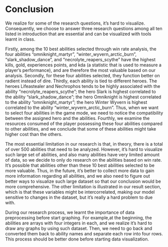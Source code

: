 # Conclusion

We realize for some of the research questions, it's hard to visualize. Consequently, we choose to answer three research questions among all ten listed in introduction that are essential and can be visualized with tools learnt in class. 

Firstly, among the 10 best abilities selected through win rate analysis, the four abilities "omniknight_martyr", "winter_wyvern_arctic_burn", "slark_shadow_dance", and "necrolyte_reapers_scythe" have the highest kills, gold, experiences points, and kda (a statistic that is used to measure a player's performance), and are therefore the most valuable based on our analysis. Secondly, for these four abilities selected, they function better on radient instead of dire. Thirdly, each ability is tied to different heroes. The heroes Lifeastealer and Nechrophos tends to be highly associated with the ability "necrolyte_reapers_scythe"; the hero Slark is highest correlated to the ability "slark_shadow_dance"; the hero Omniknight is highest correlated to the ability "omniknight_martyr"; the hero Winter Wyvern is highest correlated to the ability "winter_wyvern_arctic_burn". Thus, when we want to select four abilities in the game mode, we need to notice the compatibility between the assigned hero and the abilities. Fourthly, we examine the resources consumed of the player possessing these four abilities compared to other abilities, and we conclude that some of these abilities might take higher cost than the others.

The most essential limitation in our research is that, in theory, there is a total of over 500 abilities that need to be analyzed. However, it's hard to visualize such large set of abilities, and also many abilities have very limited amount of data, so we decide to only do research on the abilities based on win rate. It's possible that abilities other than these 10 best abilities selected to be more valuable. Thus, in the future, it's better to collect more data to gain more information regarding all abilities, and we also need to figure out better ways to visualize such large dataset so that our conclusion would be more comprehensive. The other limitation is illustrated in our result section, which is that these variables might be intercorrelated, making our model sensitive to changes in the dataset, but it's really a hard problem to due with.

During our research process, we learnt the importance of data preprocessing before start graphing. For example,at the beginning, the abilities are arrays with four integers in each, and we realize it's hard to draw any graphs by using such dataset. Then, we need to go back and converted them back to ability names and separate each row into four rows. This process should be better done before starting data visualization. 
